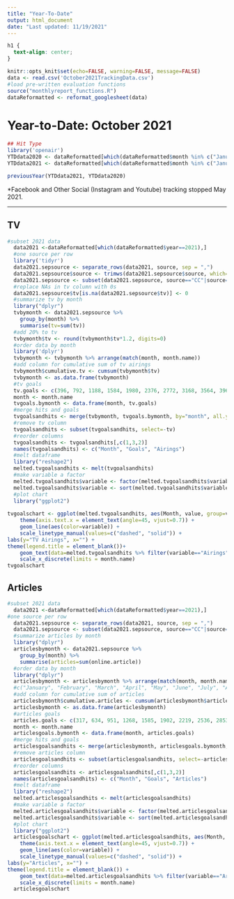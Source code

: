 ```yaml
---
title: "Year-To-Date"
output: html_document
date: "Last updated: 11/19/2021"
---
```


```css
h1 {
  text-align: center;
}
```

```r
knitr::opts_knit$set(echo=FALSE, warning=FALSE, message=FALSE)
data <- read.csv('October2021TrackingData.csv')
#load pre-written evaluation functions
source("monthlyreport_functions.R")
dataReformatted <- reformat_googlesheet(data)
```

# Year-to-Date: October 2021

```r
## Hit Type
library('openair')
YTDdata2020 <- dataReformatted[which(dataReformatted$month %in% c("January", "February", "March", "April", "May", "June", "July", "August", "September", "October") & dataReformatted$year=="2020"),]
YTDdata2021 <- dataReformatted[which(dataReformatted$month %in% c("January", "February", "March", "April", "May", "June", "July", "August", "September", "October") & dataReformatted$year=="2021"),]

previousYear(YTDdata2021, YTDdata2020)
```
\*Facebook and Other Social (Instagram and Youtube) tracking stopped May 2021.

***

## TV

```r
#subset 2021 data
  data2021 <-dataReformatted[which(dataReformatted$year==2021),]
  #one source per row
  library('tidyr')
  data2021.sepsource <- separate_rows(data2021, source, sep = ",")
  data2021.sepsource$source <- trimws(data2021.sepsource$source, which='both')
  data2021.sepsource <- subset(data2021.sepsource, source=="CC"|source=="CM"|source=="CMN")
  #replace NAs in tv column with 0s
  data2021.sepsource$tv[is.na(data2021.sepsource$tv)] <- 0
  #summarize tv by month
  library("dplyr")
  tvbymonth <- data2021.sepsource %>%
    group_by(month) %>%
    summarise(tv=sum(tv))
  #add 20% to tv
  tvbymonth$tv <- round(tvbymonth$tv*1.2, digits=0)
  #order data by month
  library('dplyr')
  tvbymonth <- tvbymonth %>% arrange(match(month, month.name))
  #add column for cumulative sum of tv airings
  tvbymonth$cumulative.tv <- cumsum(tvbymonth$tv)
  tvbymonth <- as.data.frame(tvbymonth)
  #tv goals
  tv.goals <- c(396, 792, 1188, 1584, 1980, 2376, 2772, 3168, 3564, 3960, 4356, 4752)
  month <- month.name
  tvgoals.bymonth <- data.frame(month, tv.goals)
  #merge hits and goals
  tvgoalsandhits <- merge(tvbymonth, tvgoals.bymonth, by="month", all.y = TRUE)
  #remove tv column
  tvgoalsandhits <- subset(tvgoalsandhits, select=-tv)
  #reorder columns
  tvgoalsandhits <- tvgoalsandhits[,c(1,3,2)]
  names(tvgoalsandhits) <- c("Month", "Goals", "Airings")
  #melt dataframe
  library("reshape2")
  melted.tvgoalsandhits <- melt(tvgoalsandhits)
  #make variable a factor
  melted.tvgoalsandhits$variable <- factor(melted.tvgoalsandhits$variable, levels = c("Goals", "Airings"))
  melted.tvgoalsandhits$variable <- sort(melted.tvgoalsandhits$variable)
  #plot chart
  library("ggplot2")
  
tvgoalschart <- ggplot(melted.tvgoalsandhits, aes(Month, value, group=variable, colour=variable, linetype=variable)) + 
    theme(axis.text.x = element_text(angle=45, vjust=0.7)) +
    geom_line(aes(color=variable)) +
    scale_linetype_manual(values=c("dashed", "solid")) +
labs(y="TV Airings", x="") +
theme(legend.title = element_blank())+
    geom_text(data=melted.tvgoalsandhits %>% filter(variable=="Airings" & Month=="October"), aes(label = value), nudge_x = 0.4, nudge_y = 50, color="black") +
    scale_x_discrete(limits = month.name)
tvgoalschart
```

## Articles

```r
#subset 2021 data
  data2021 <-dataReformatted[which(dataReformatted$year==2021),]
#one source per row
  data2021.sepsource <- separate_rows(data2021, source, sep = ",")
  data2021.sepsource <- subset(data2021.sepsource, source=="CC"|source=="CM"|source=="CMN")
  #summarize articles by month
  library("dplyr")
  articlesbymonth <- data2021.sepsource %>%
    group_by(month) %>%
    summarise(articles=sum(online.article))
  #order data by month
  library("dplyr")
  articlesbymonth <- articlesbymonth %>% arrange(match(month, month.name))
  #c("January", "February", "March", "April", "May", "June", "July", "August", "September", "October", "November", "December")
  #add column for cumulative sum of articles
  articlesbymonth$cumulative.articles <- cumsum(articlesbymonth$articles)
  articlesbymonth <- as.data.frame(articlesbymonth)
  #articles goals
  articles.goals <- c(317, 634, 951, 1268, 1585, 1902, 2219, 2536, 2853, 3170, 3487, 3804)
  month <- month.name
  articlesgoals.bymonth <- data.frame(month, articles.goals)
  #merge hits and goals
  articlesgoalsandhits <- merge(articlesbymonth, articlesgoals.bymonth, by="month", all.y = TRUE)
  #remove articles column
  articlesgoalsandhits <- subset(articlesgoalsandhits, select=-articles)
  #reorder columns
  articlesgoalsandhits <- articlesgoalsandhits[,c(1,3,2)]
  names(articlesgoalsandhits) <- c("Month", "Goals", "Articles")
  #melt dataframe
  library("reshape2")
  melted.articlesgoalsandhits <- melt(articlesgoalsandhits)
  #make variable a factor
  melted.articlesgoalsandhits$variable <- factor(melted.articlesgoalsandhits$variable, levels = c("Goals", "Articles"))
  melted.articlesgoalsandhits$variable <- sort(melted.articlesgoalsandhits$variable)
  #plot chart
  library("ggplot2")
  articlesgoalschart <- ggplot(melted.articlesgoalsandhits, aes(Month, value, group=variable, colour=variable, linetype=variable)) + 
    theme(axis.text.x = element_text(angle=45, vjust=0.7)) +
    geom_line(aes(color=variable)) +
    scale_linetype_manual(values=c("dashed", "solid")) +
labs(y="Articles", x="") +
theme(legend.title = element_blank()) +
    geom_text(data=melted.articlesgoalsandhits %>% filter(variable=="Articles" & Month=="October"), aes(label = value), nudge_x = 0.5, nudge_y = 50, color="black") +
    scale_x_discrete(limits = month.name)
  articlesgoalschart
  
```

  